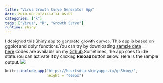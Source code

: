 ```yaml
---
title: "Virus Growth Curve Generator App"
date: 2018-08-20T21:13:14-05:00
categories: ["R"]
tags: ["Virus", "R", "Growth Curve"]
runtime: shiny
---
```

I designed this [Shiny app](https://heartsdsu.shinyapps.io/gcShiny/) to generate growth curves. This app is based on ggplot and dplyr functions.You can try by downloading [sample data here](https://github.com/lrjoshi/files/blob/master/public/c159s.csv).Codes are available on my [Github](https://github.com/lrjoshi/gcplotR).Sometimes, the app goes to idle state.You can activate it by clicking **Reload** button below. Here is the sample output.
![](http://lokfiles.netlify.com/graph.png)


```r
knitr::include_app("https://heartsdsu.shinyapps.io/gcShiny/",
                   height = "600px")

```
